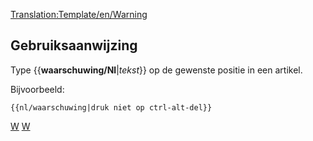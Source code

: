 [[Translation:Template/en/Warning]]
<noinclude></noinclude>{{en/ambox| type  = content
| text  = <strong>Waarschuwing</strong><br>{{{1|Deze sjabloon heeft geen specifieke waarschuwing, verwijder of werk deze template bij met de correcte actie.}}}
}}<noinclude>

==Gebruiksaanwijzing==
Type <nowiki>{{</nowiki>'''waarschuwing/Nl'''|''tekst''<nowiki>}}</nowiki> op de gewenste positie in een artikel.

Bijvoorbeeld:
<pre>{{nl/waarschuwing|druk niet op ctrl-alt-del}}</pre>

[[Category:nl/sjablonen|W]][[Category:nl/Berichtenbox|W]]</noinclude>
